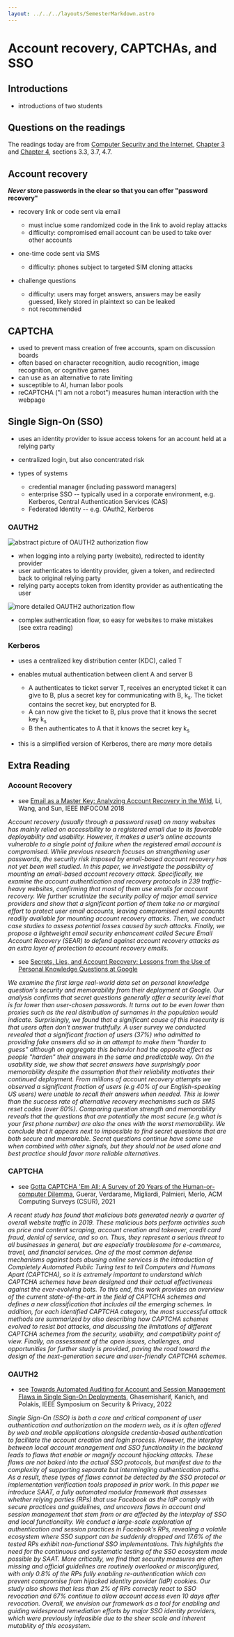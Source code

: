 ```yaml
---
layout: ../../../layouts/SemesterMarkdown.astro
---
```


# Account recovery, CAPTCHAs, and SSO

## Introductions

- introductions of two students

## Questions on the readings

The readings today are from
[Computer Security and the Internet](https://people.scs.carleton.ca/~paulv/toolsjewels.html),
[Chapter 3](https://people.scs.carleton.ca/~paulv/toolsjewels/TJrev1/ch3-rev1.pdf)
and
[Chapter 4](https://people.scs.carleton.ca/~paulv/toolsjewels/TJrev1/ch4-rev1.pdf),
sections 3.3, 3.7, 4.7.

## Account recovery

**_Never_ store passwords in the clear so that you can offer "password
recovery"**

- recovery link or code sent via email

  - must inclue some randomized code in the link to avoid replay attacks
  - difficulty: compromised email account can be used to take over other
    accounts

- one-time code sent via SMS
  - difficulty: phones subject to targeted SIM cloning attacks
- challenge questions
  - difficulty: users may forget answers, answers may be easily guessed, likely
    stored in plaintext so can be leaked
  - not recommended

## CAPTCHA

- used to prevent mass creation of free accounts, spam on discussion boards
- often based on character recognition, audio recognition, image recognition, or
  cognitive games
- can use as an alternative to rate limiting
- susceptible to AI, human labor pools
- reCAPTCHA ("I am not a robot") measures human interaction with the webpage

## Single Sign-On (SSO)

- uses an identity provider to issue access tokens for an account held at a
  relying party
- centralized login, but also concentrated risk

- types of systems

  - credential manager (including password managers)
  - enterprise SSO -- typically used in a corporate environment, e.g. Kerberos,
    Central Authentication Services (CAS)
  - Federated Identity -- e.g. OAuth2, Kerberos

### OAUTH2

![abstract picture of OAUTH2 authorization flow](/images/notes/rfc6749-figure-1.png)

- when logging into a relying party (website), redirected to identity provider
- user authenticates to identity provider, given a token, and redirected back to
  original relying party
- relying party accepts token from identity provider as authenticating the user

![more detailed OAUTH2 authorization flow](/images/notes/oauth-authorization-authlete2017.webp)

- complex authentication flow, so easy for websites to make mistakes (see extra
  reading)

### Kerberos

- uses a centralized key distribution center (KDC), called T
- enables mutual authentication between client A and server B

  - A authenticates to ticket server T, receives an encrypted ticket it can give
    to B, plus a secret key for communicating with B, k<sub>s</sub>. The ticket
    contains the secret key, but encrypted for B.
  - A can now give the ticket to B, plus prove that it knows the secret key
    k<sub>s</sub>
  - B then authenticates to A that it knows the secret key k<sub>s</sub>

- this is a simplified version of Kerberos, there are _many_ more details

## Extra Reading

### Account Recovery

- see
  [Email as a Master Key: Analyzing Account Recovery in the Wild](https://ieeexplore.ieee.org/abstract/document/8486017),
  Li, Wang, and Sun, IEEE INFOCOM 2018

_Account recovery (usually through a password reset) on many websites has mainly
relied on accessibility to a registered email due to its favorable deployability
and usability. However, it makes a user’s online accounts vulnerable to a single
point of failure when the registered email account is compromised. While
previous research focuses on strengthening user passwords, the security risk
imposed by email-based account recovery has not yet been well studied. In this
paper, we investigate the possibility of mounting an email-based account
recovery attack. Specifically, we examine the account authentication and
recovery protocols in 239 traffic-heavy websites, confirming that most of them
use emails for account recovery. We further scrutinize the security policy of
major email service providers and show that a significant portion of them take
no or marginal effort to protect user email accounts, leaving compromised email
accounts readily available for mounting account recovery attacks. Then, we
conduct case studies to assess potential losses caused by such attacks. Finally,
we propose a lightweight email security enhancement called Secure Email Account
Recovery (SEAR) to defend against account recovery attacks as an extra layer of
protection to account recovery emails._

- see
  [Secrets, Lies, and Account Recovery: Lessons from the Use of Personal Knowledge Questions at Google](https://dl.acm.org/doi/abs/10.1145/2736277.2741691)

_We examine the first large real-world data set on personal knowledge question's
security and memorability from their deployment at Google. Our analysis confirms
that secret questions generally offer a security level that is far lower than
user-chosen passwords. It turns out to be even lower than proxies such as the
real distribution of surnames in the population would indicate. Surprisingly, we
found that a significant cause of this insecurity is that users often don't
answer truthfully. A user survey we conducted revealed that a significant
fraction of users (37%) who admitted to providing fake answers did so in an
attempt to make them "harder to guess" although on aggregate this behavior had
the opposite effect as people "harden" their answers in the same and predictable
way. On the usability side, we show that secret answers have surprisingly poor
memorability despite the assumption that their reliability motivates their
continued deployment. From millions of account recovery attempts we observed a
significant fraction of users (e.g 40% of our English-speaking US users) were
unable to recall their answers when needed. This is lower than the success rate
of alternative recovery mechanisms such as SMS reset codes (over 80%). Comparing
question strength and memorability reveals that the questions that are
potentially the most secure (e.g what is your first phone number) are also the
ones with the worst memorability. We conclude that it appears next to impossible
to find secret questions that are both secure and memorable. Secret questions
continue have some use when combined with other signals, but they should not be
used alone and best practice should favor more reliable alternatives._

### CAPTCHA

- see
  [Gotta CAPTCHA 'Em All: A Survey of 20 Years of the Human-or-computer Dilemma](https://dl.acm.org/doi/pdf/10.1145/3477142),
  Guerar, Verdarame, Migliardi, Palmieri, Merlo, ACM Computing Surveys (CSUR),
  2021

_A recent study has found that malicious bots generated nearly a quarter of
overall website traffic in 2019. These malicious bots perform activities such as
price and content scraping, account creation and takeover, credit card fraud,
denial of service, and so on. Thus, they represent a serious threat to all
businesses in general, but are especially troublesome for e-commerce, travel,
and financial services. One of the most common defense mechanisms against bots
abusing online services is the introduction of Completely Automated Public
Turing test to tell Computers and Humans Apart (CAPTCHA), so it is extremely
important to understand which CAPTCHA schemes have been designed and their
actual effectiveness against the ever-evolving bots. To this end, this work
provides an overview of the current state-of-the-art in the field of CAPTCHA
schemes and defines a new classification that includes all the emerging schemes.
In addition, for each identified CAPTCHA category, the most successful attack
methods are summarized by also describing how CAPTCHA schemes evolved to resist
bot attacks, and discussing the limitations of different CAPTCHA schemes from
the security, usability, and compatibility point of view. Finally, an assessment
of the open issues, challenges, and opportunities for further study is provided,
paving the road toward the design of the next-generation secure and
user-friendly CAPTCHA schemes._

### OAUTH2

- see
  [Towards Automated Auditing for Account and Session Management Flaws in Single Sign-On Deployments](https://ieeexplore.ieee.org/abstract/document/9833753),
  Ghasemisharif, Kanich, and Polakis, IEEE Symposium on Security & Privacy, 2022

_Single Sign-On (SSO) is both a core and critical component of user
authentication and authorization on the modern web, as it is often offered by
web and mobile applications alongside credentia-based authentication to
facilitate the account creation and login process. However, the interplay
between local account management and SSO functionality in the backend leads to
flaws that enable or magnify account hijacking attacks. These flaws are not
baked into the actual SSO protocols, but manifest due to the complexity of
supporting separate but intermingling authentication paths. As a result, these
types of flaws cannot be detected by the SSO protocol or implementation
verification tools proposed in prior work. In this paper we introduce SAAT, a
fully automated modular framework that assesses whether relying parties (RPs)
that use Facebook as the IdP comply with secure practices and guidelines, and
uncovers flaws in account and session management that stem from or are affected
by the interplay of SSO and local functionality. We conduct a large-scale
exploration of authentication and session practices in Facebook’s RPs, revealing
a volatile ecosystem where SSO support can be suddenly dropped and 17.6% of the
tested RPs exhibit non-functional SSO implementations. This highlights the need
for the continuous and systematic testing of the SSO ecosystem made possible by
SAAT. More critically, we find that security measures are often missing and
official guidelines are routinely overlooked or misconfigured, with only 0.8% of
the RPs fully enabling re-authentication which can prevent compromise from
hijacked identity provider (IdP) cookies. Our study also shows that less than 2%
of RPs correctly react to SSO revocation and 67% continue to allow account
access even 10 days after revocation. Overall, we envision our framework as a
tool for enabling and guiding widespread remediation efforts by major SSO
identity providers, which were previously infeasible due to the sheer scale and
inherent mutability of this ecosystem._
